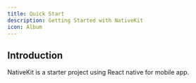 ---
title: Quick Start
description: Getting Started with NativeKit
icon: Album
---

## Introduction

NativeKit is a starter project using React native for mobile app.
